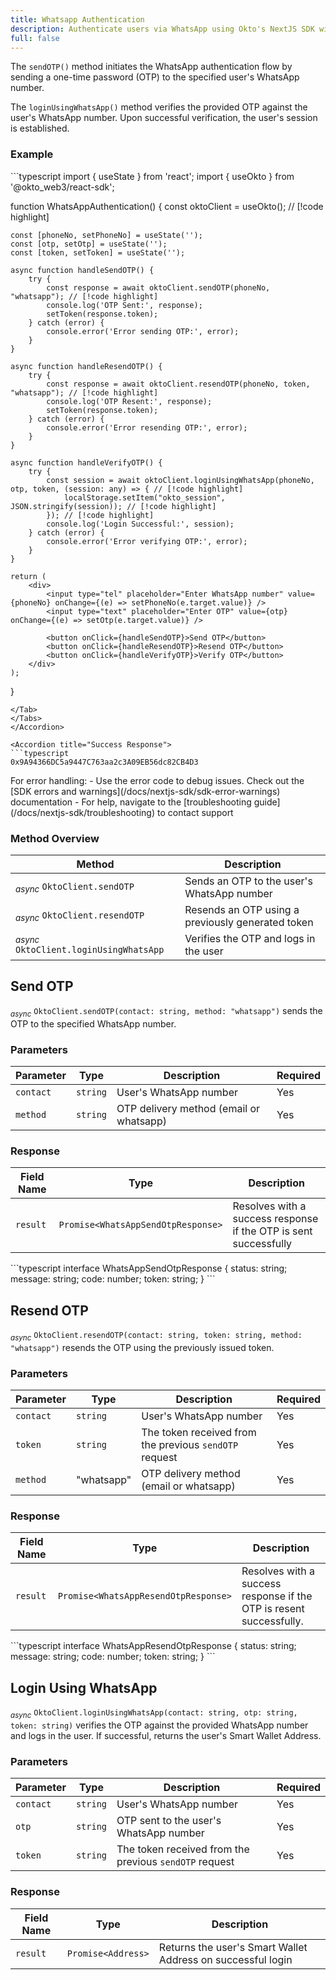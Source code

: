 ```yaml
---
title: Whatsapp Authentication
description: Authenticate users via WhatsApp using Okto's NextJS SDK with sendOTP, resendOTP, and loginUsingWhatsApp methods for secure, token-based session management.
full: false
---
```




The `sendOTP()` method initiates the WhatsApp authentication flow by sending a one-time password (OTP) to the specified user's WhatsApp number.

The `loginUsingWhatsApp()` method verifies the provided OTP against the user's WhatsApp number. Upon successful verification, the user's session is established.

### Example

<Accordions defaultValue="Usage">
<Accordion title="Usage">
<Tabs items={['TypeScript']}>
<Tab value="TypeScript">
```typescript
import { useState } from 'react';
import { useOkto } from '@okto_web3/react-sdk';

function WhatsAppAuthentication() {
const oktoClient = useOkto(); // [!code highlight]

    const [phoneNo, setPhoneNo] = useState('');
    const [otp, setOtp] = useState('');
    const [token, setToken] = useState('');

    async function handleSendOTP() {
        try {
            const response = await oktoClient.sendOTP(phoneNo, "whatsapp"); // [!code highlight]
            console.log('OTP Sent:', response);
            setToken(response.token);
        } catch (error) {
            console.error('Error sending OTP:', error);
        }
    }

    async function handleResendOTP() {
        try {
            const response = await oktoClient.resendOTP(phoneNo, token, "whatsapp"); // [!code highlight]
            console.log('OTP Resent:', response);
            setToken(response.token);
        } catch (error) {
            console.error('Error resending OTP:', error);
        }
    }

    async function handleVerifyOTP() {
        try {
            const session = await oktoClient.loginUsingWhatsApp(phoneNo, otp, token, (session: any) => { // [!code highlight]
                localStorage.setItem("okto_session", JSON.stringify(session)); // [!code highlight]
            }); // [!code highlight]
            console.log('Login Successful:', session);
        } catch (error) {
            console.error('Error verifying OTP:', error);
        }
    }

    return (
        <div>
            <input type="tel" placeholder="Enter WhatsApp number" value={phoneNo} onChange={(e) => setPhoneNo(e.target.value)} />
            <input type="text" placeholder="Enter OTP" value={otp} onChange={(e) => setOtp(e.target.value)} />

            <button onClick={handleSendOTP}>Send OTP</button>
            <button onClick={handleResendOTP}>Resend OTP</button>
            <button onClick={handleVerifyOTP}>Verify OTP</button>
        </div>
    );

}

````
</Tab>
</Tabs>
</Accordion>

<Accordion title="Success Response">
```typescript
0x9A94366DC5a9447C763aa2c3A09EB56dc82CB4D3
````

</Accordion>
</Accordions>

<Callout title="Note" type="info">
For error handling: 
- Use the error code to debug issues. Check out the [SDK errors and warnings](/docs/nextjs-sdk/sdk-error-warnings) documentation 
- For help, navigate to the [troubleshooting guide](/docs/nextjs-sdk/troubleshooting) to contact support
</Callout>

### Method Overview

| Method                                                  | Description                                       |
| ------------------------------------------------------- | ------------------------------------------------- |
| <sub><i>async</i></sub> `OktoClient.sendOTP`            | Sends an OTP to the user's WhatsApp number        |
| <sub><i>async</i></sub> `OktoClient.resendOTP`          | Resends an OTP using a previously generated token |
| <sub><i>async</i></sub> `OktoClient.loginUsingWhatsApp` | Verifies the OTP and logs in the user             |

<div className="method-box">

## Send OTP

<sub><i>async</i></sub> `OktoClient.sendOTP(contact: string, method: "whatsapp")` sends the OTP to the
specified WhatsApp number.

### Parameters

| Parameter | Type     | Description                             | Required |
| --------- | -------- | --------------------------------------- | -------- |
| `contact` | `string` | User's WhatsApp number                  | Yes      |
| `method`  | `string` | OTP delivery method (email or whatsapp) | Yes      |

### Response

<Callout title="Success Response">

| Field Name | Type                               | Description                                                      |
| ---------- | ---------------------------------- | ---------------------------------------------------------------- |
| `result`   | `Promise<WhatsAppSendOtpResponse>` | Resolves with a success response if the OTP is sent successfully |

<Accordions>
    <Accordion title="Response Type">
        ```typescript
        interface WhatsAppSendOtpResponse {
            status: string;
            message: string;
            code: number;
            token: string;
        }
        ```
    </Accordion>
</Accordions>

</Callout>

## Resend OTP

<sub><i>async</i></sub> `OktoClient.resendOTP(contact: string, token: string, method: "whatsapp")`
resends the OTP using the previously issued token.

### Parameters

| Parameter | Type       | Description                                            | Required |
| --------- | ---------- | ------------------------------------------------------ | -------- |
| `contact` | `string`   | User's WhatsApp number                                 | Yes      |
| `token`   | `string`   | The token received from the previous `sendOTP` request | Yes      |
| `method`  | "whatsapp" | OTP delivery method (email or whatsapp)                | Yes      |

### Response

<Callout title="Success Response">

| Field Name | Type                                 | Description                                                         |
| ---------- | ------------------------------------ | ------------------------------------------------------------------- |
| `result`   | `Promise<WhatsAppResendOtpResponse>` | Resolves with a success response if the OTP is resent successfully. |

<Accordions>
    <Accordion title="Response Type">
        ```typescript
        interface WhatsAppResendOtpResponse {
            status: string;
            message: string;
            code: number;
            token: string;
        }
        ```
    </Accordion>
</Accordions>

</Callout>

## Login Using WhatsApp

<sub><i>async</i></sub> `OktoClient.loginUsingWhatsApp(contact: string, otp: string, token: string)`
verifies the OTP against the provided WhatsApp number and logs in the user. If
successful, returns the user's Smart Wallet Address.

### Parameters

| Parameter | Type     | Description                                            | Required |
| --------- | -------- | ------------------------------------------------------ | -------- |
| `contact` | `string` | User's WhatsApp number                                 | Yes      |
| `otp`     | `string` | OTP sent to the user's WhatsApp number                 | Yes      |
| `token`   | `string` | The token received from the previous `sendOTP` request | Yes      |

### Response

<Callout title="Success Response">

| Field Name | Type               | Description                                                 |
| ---------- | ------------------ | ----------------------------------------------------------- |
| `result`   | `Promise<Address>` | Returns the user's Smart Wallet Address on successful login |

</Callout>

</div>
